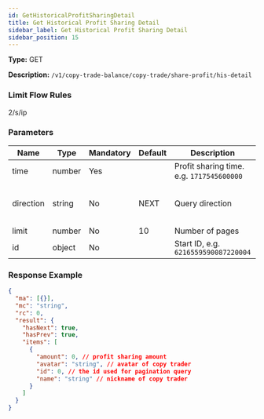 ```yaml
---
id: GetHistoricalProfitSharingDetail
title: Get Historical Profit Sharing Detail
sidebar_label: Get Historical Profit Sharing Detail
sidebar_position: 15
---
```


**Type:** GET

**Description:** `/v1/copy-trade-balance/copy-trade/share-profit/his-detail`

### Limit Flow Rules

2/s/ip

### Parameters

| Name | Type | Mandatory | Default | Description | Ranges |
| --- | --- | --- | --- | --- | --- |
| time | number | Yes |  | Profit sharing time. e.g. `1717545600000` |  |
| direction | string | No | NEXT | Query direction | PREV - previous, NEXT - next |
| limit | number | No | 10 | Number of pages | 1-100 |
| id | object | No |  | Start ID, e.g. `6216559590087220004` |  |

### Response Example

```json title="Response"
{
  "ma": [{}],
  "mc": "string",
  "rc": 0,
  "result": {
    "hasNext": true,
    "hasPrev": true,
    "items": [
      {
        "amount": 0, // profit sharing amount
        "avatar": "string", // avatar of copy trader
        "id": 0, // the id used for pagination query
        "name": "string" // nickname of copy trader
      }
    ]
  }
}
```
